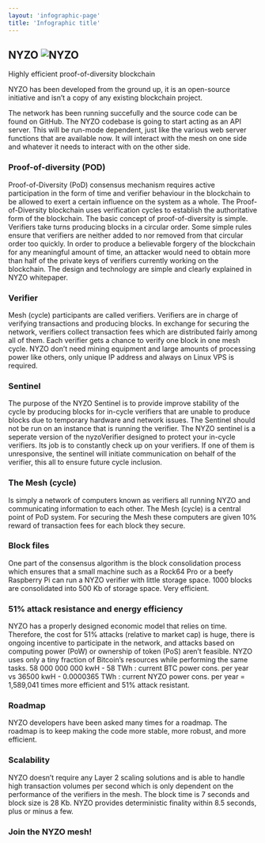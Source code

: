 ```yaml
---
layout: 'infographic-page'
title: 'Infographic title'
---
```



<First>

  ## NYZO ![NYZO](/images/nyzo-logo--white.svg?raw=true&sanitize=true "NYZO")

  Highly efficient proof-of-diversity blockchain

  NYZO has been developed from the ground up, it is an open-source initiative and isn’t a copy of any existing blockchain project.

  The network has been running succefully and the source code can be found on GitHub. The NYZO codebase is going to start acting 
  as an API server. This will be run-mode dependent, just like the various web server functions that are available now. 
  It will interact with the mesh on one side and whatever it needs to interact with on the other side.

  ### Proof-of-diversity (POD)

  Proof-of-Diversity (PoD) consensus mechanism requires active participation in the form of time and verifier behaviour 
  in the blockchain to be allowed to exert a certain influence on the system as a whole. 
  The Proof-of-Diversity blockchain uses verification cycles to establish the authoritative form of the blockchain. 
  The basic concept of proof-of-diversity is simple. Verifiers take turns producing blocks in a circular order. 
  Some simple rules ensure that verifiers are neither added to nor removed from that circular order too quickly. 
  In order to produce a believable forgery of the blockchain for any meaningful amount of time, 
  an attacker would need to obtain more than half of the private keys of verifiers currently working on the blockchain. 
  The design and technology are simple and clearly explained in NYZO whitepaper.

  ### Verifier

  Mesh (cycle) participants are called verifiers. Verifiers are in charge of verifying transactions and producing blocks. 
  In exchange for securing the network, verifiers collect transaction fees which are distributed fairly among all of them. 
  Each verifier gets a chance to verify one block in one mesh cycle. 
  NYZO don’t need mining equipment and large amounts of processing power like others, only unique IP address and always on Linux VPS is required.

  ### Sentinel 

  The purpose of the NYZO Sentinel is to provide improve stability of the cycle by producing blocks for in-cycle verifiers 
  that are unable to produce blocks due to temporary hardware and network issues. 
  The Sentinel should not be run on an instance that is running the verifier. 
  The NYZO sentinel is a seperate version of the nyzoVerifier designed to protect your in-cycle verifiers. 
  Its job is to constantly check up on your verifiers. 
  If one of them is unresponsive, the sentinel will initiate communication on behalf of the verifier, 
  this all to ensure future cycle inclusion.

  ### The Mesh (cycle)

  Is simply a network of computers known as verifiers all running NYZO and communicating information to each other. 
  The Mesh (cycle) is a central point of PoD system. 
  For securing the Mesh these computers are given 10% reward of transaction fees for each block they secure.
  
  ### Block files
  
  One part of the consensus algorithm is the block consolidation process which ensures that a small machine 
  such as a Rock64 Pro or a beefy Raspberry Pi can run a NYZO verifier with little storage space. 
  1000 blocks are consolidated into 500 Kb of storage space. Very efficient.
  
  ### 51% attack resistance and energy efficiency

  NYZO has a properly designed economic model that relies on time. 
  Therefore, the cost for 51% attacks (relative to market cap) is huge, there is ongoing incentive to participate in the network, 
  and attacks based on computing power (PoW) or ownership of token (PoS) aren’t feasible. 
  NYZO uses only a tiny fraction of Bitcoin’s resources while performing the same tasks. 
  58 000 000 000 kwH - 58 TWh : current BTC power cons. per year 
  vs 36500 kwH - 0.0000365 TWh : current NYZO power cons. per year = 1,589,041 times more efficient and 51% attack resistant.
  
  ### Roadmap

  NYZO developers have been asked many times for a roadmap. 
  The roadmap is to keep making the code more stable, more robust, and more efficient.
  
  ### Scalability

  NYZO doesn’t require any Layer 2 scaling solutions and is able to handle high transaction volumes per 
  second which is only dependent on the performance of the verifiers in the mesh. 
  The block time is 7 seconds and block size is 28 Kb.
  NYZO provides deterministic finality within 8.5 seconds, plus or minus a few.
  
  ### Join the NYZO mesh!

</First>
